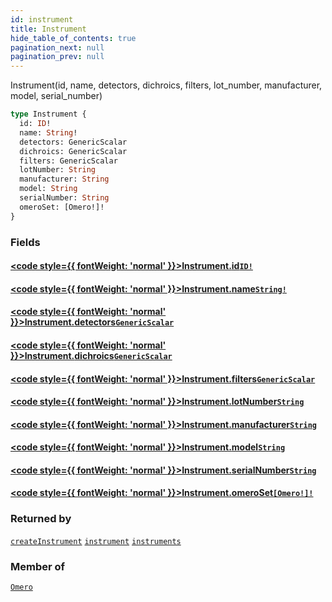 ```yaml
---
id: instrument
title: Instrument
hide_table_of_contents: true
pagination_next: null
pagination_prev: null
---
```








Instrument(id, name, detectors, dichroics, filters, lot_number, manufacturer, model, serial_number)

```graphql
type Instrument {
  id: ID!
  name: String!
  detectors: GenericScalar
  dichroics: GenericScalar
  filters: GenericScalar
  lotNumber: String
  manufacturer: String
  model: String
  serialNumber: String
  omeroSet: [Omero!]!
}
```


### Fields

#### [<code style={{ fontWeight: 'normal' }}>Instrument.<b>id</b></code>](#)<Bullet />[`ID!`](/docs/schemas/mikro/scalars/id) <Badge class="secondary" text="non-null"/> <Badge class="secondary" text="scalar"/>
> 
> 

#### [<code style={{ fontWeight: 'normal' }}>Instrument.<b>name</b></code>](#)<Bullet />[`String!`](/docs/schemas/mikro/scalars/string) <Badge class="secondary" text="non-null"/> <Badge class="secondary" text="scalar"/>
> 
> 

#### [<code style={{ fontWeight: 'normal' }}>Instrument.<b>detectors</b></code>](#)<Bullet />[`GenericScalar`](/docs/schemas/mikro/scalars/generic-scalar) <Badge class="secondary" text="scalar"/>
> 
> 

#### [<code style={{ fontWeight: 'normal' }}>Instrument.<b>dichroics</b></code>](#)<Bullet />[`GenericScalar`](/docs/schemas/mikro/scalars/generic-scalar) <Badge class="secondary" text="scalar"/>
> 
> 

#### [<code style={{ fontWeight: 'normal' }}>Instrument.<b>filters</b></code>](#)<Bullet />[`GenericScalar`](/docs/schemas/mikro/scalars/generic-scalar) <Badge class="secondary" text="scalar"/>
> 
> 

#### [<code style={{ fontWeight: 'normal' }}>Instrument.<b>lotNumber</b></code>](#)<Bullet />[`String`](/docs/schemas/mikro/scalars/string) <Badge class="secondary" text="scalar"/>
> 
> 

#### [<code style={{ fontWeight: 'normal' }}>Instrument.<b>manufacturer</b></code>](#)<Bullet />[`String`](/docs/schemas/mikro/scalars/string) <Badge class="secondary" text="scalar"/>
> 
> 

#### [<code style={{ fontWeight: 'normal' }}>Instrument.<b>model</b></code>](#)<Bullet />[`String`](/docs/schemas/mikro/scalars/string) <Badge class="secondary" text="scalar"/>
> 
> 

#### [<code style={{ fontWeight: 'normal' }}>Instrument.<b>serialNumber</b></code>](#)<Bullet />[`String`](/docs/schemas/mikro/scalars/string) <Badge class="secondary" text="scalar"/>
> 
> 

#### [<code style={{ fontWeight: 'normal' }}>Instrument.<b>omeroSet</b></code>](#)<Bullet />[`[Omero!]!`](/docs/schemas/mikro/objects/omero) <Badge class="secondary" text="non-null"/> <Badge class="secondary" text="object"/>
> 
> 



### Returned by

[`createInstrument`](/docs/schemas/mikro/mutations/create-instrument)  <Badge class="secondary" text="mutation"/><Bullet />[`instrument`](/docs/schemas/mikro/queries/instrument)  <Badge class="secondary" text="query"/><Bullet />[`instruments`](/docs/schemas/mikro/queries/instruments)  <Badge class="secondary" text="query"/>

### Member of

[`Omero`](/docs/schemas/mikro/objects/omero)  <Badge class="secondary" text="object"/>



